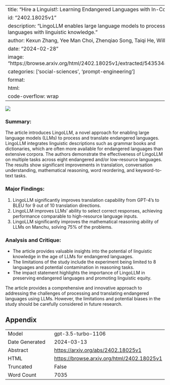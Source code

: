 
---
title: "Hire a Linguist!: Learning Endangered Languages with In-Context Linguistic Descriptions"
id: "2402.18025v1"
description: "LingoLLM enables large language models to process and translate endangered languages with linguistic knowledge."
author: Kexun Zhang, Yee Man Choi, Zhenqiao Song, Taiqi He, William Yang Wang, Lei Li
date: "2024-02-28"
image: "https://browse.arxiv.org/html/2402.18025v1/extracted/5435348/figs/resource_comparison.png"
categories: ['social-sciences', 'prompt-engineering']
format:
  html:
    code-overflow: wrap
---

![](https://browse.arxiv.org/html/2402.18025v1/extracted/5435348/figs/resource_comparison.png)

### **Summary:**
The article introduces LingoLLM, a novel approach for enabling large language models (LLMs) to process and translate endangered languages. LingoLLM integrates linguistic descriptions such as grammar books and dictionaries, which are often more available for endangered languages than extensive corpora. The authors demonstrate the effectiveness of LingoLLM on multiple tasks across eight endangered and/or low-resource languages. The results show significant improvements in translation, conversation understanding, mathematical reasoning, word reordering, and keyword-to-text tasks.

### Major Findings:
1. LingoLLM significantly improves translation capability from GPT-4’s to BLEU for 9 out of 10 translation directions.
2. LingoLLM improves LLMs’ ability to select correct responses, achieving performance comparable to high-resource language inputs.
3. LingoLLM significantly improves the mathematical reasoning ability of LLMs on Manchu, solving 75% of the problems.

### Analysis and Critique:
- The article provides valuable insights into the potential of linguistic knowledge in the age of LLMs for endangered languages.
- The limitations of the study include the experiment being limited to 8 languages and potential contamination in reasoning tasks.
- The impact statement highlights the importance of LingoLLM in preserving endangered languages and promoting linguistic equity.

The article provides a comprehensive and innovative approach to addressing the challenges of processing and translating endangered languages using LLMs. However, the limitations and potential biases in the study should be carefully considered in future research.

## Appendix

|          |          |
|----------|----------|
| Model     | gpt-3.5-turbo-1106       |
| Date Generated     | 2024-03-13       |
| Abstract | [https://arxiv.org/abs/2402.18025v1](https://arxiv.org/abs/2402.18025v1)        |
| HTML     | [https://browse.arxiv.org/html/2402.18025v1](https://browse.arxiv.org/html/2402.18025v1)       |
| Truncated       | False       |
| Word Count       | 7035       |